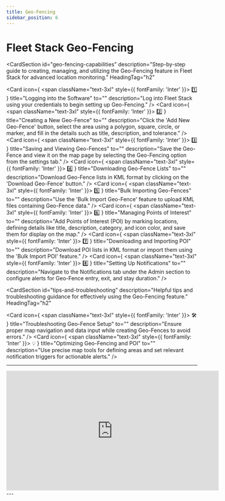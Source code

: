 ```yaml
---
title: Geo-Fencing
sidebar_position: 6
---
```


# Fleet Stack Geo-Fencing

<CardSection
  id="geo-fencing-capabilities"
  description="Step-by-step guide to creating, managing, and utilizing the Geo-Fencing feature in Fleet Stack for advanced location monitoring."
  HeadingTag="h2"
>
  <Card
    icon={
      <span className="text-3xl" style={{ fontFamily: 'Inter' }}>
        1️⃣
      </span>
    }
    title="Logging into the Software"
    to=""
    description="Log into Fleet Stack using your credentials to begin setting up Geo-Fencing."
  />
  <Card
    icon={
      <span className="text-3xl" style={{ fontFamily: 'Inter' }}>
        2️⃣
      </span>
    }
    title="Creating a New Geo-Fence"
    to=""
    description="Click the 'Add New Geo-Fence' button, select the area using a polygon, square, circle, or marker, and fill in the details such as title, description, and tolerance."
  />
  <Card
    icon={
      <span className="text-3xl" style={{ fontFamily: 'Inter' }}>
        3️⃣
      </span>
    }
    title="Saving and Viewing Geo-Fences"
    to=""
    description="Save the Geo-Fence and view it on the map page by selecting the Geo-Fencing option from the settings tab."
  />
  <Card
    icon={
      <span className="text-3xl" style={{ fontFamily: 'Inter' }}>
        4️⃣
      </span>
    }
    title="Downloading Geo-Fence Lists"
    to=""
    description="Download Geo-Fence lists in KML format by clicking on the 'Download Geo-Fence' button."
  />
  <Card
    icon={
      <span className="text-3xl" style={{ fontFamily: 'Inter' }}>
        5️⃣
      </span>
    }
    title="Bulk Importing Geo-Fences"
    to=""
    description="Use the 'Bulk Import Geo-Fence' feature to upload KML files containing Geo-Fence data."
  />
  <Card
    icon={
      <span className="text-3xl" style={{ fontFamily: 'Inter' }}>
        6️⃣
      </span>
    }
    title="Managing Points of Interest"
    to=""
    description="Add Points of Interest (POI) by marking locations, defining details like title, description, category, and icon color, and save them for display on the map."
  />
  <Card
    icon={
      <span className="text-3xl" style={{ fontFamily: 'Inter' }}>
        7️⃣
      </span>
    }
    title="Downloading and Importing POI"
    to=""
    description="Download POI lists in KML format or import them using the 'Bulk Import POI' feature."
  />
  <Card
    icon={
      <span className="text-3xl" style={{ fontFamily: 'Inter' }}>
        8️⃣
      </span>
    }
    title="Setting Up Notifications"
    to=""
    description="Navigate to the Notifications tab under the Admin section to configure alerts for Geo-Fence entry, exit, and stay duration."
  />
</CardSection>

<CardSection
  id="tips-and-troubleshooting"
  description="Helpful tips and troubleshooting guidance for effectively using the Geo-Fencing feature."
  HeadingTag="h2"
>
  <Card
    icon={
      <span className="text-3xl" style={{ fontFamily: 'Inter' }}>
        🛠
      </span>
    }
    title="Troubleshooting Geo-Fence Setup"
    to=""
    description="Ensure proper map navigation and data input while creating Geo-Fences to avoid errors."
  />
  <Card
    icon={
      <span className="text-3xl" style={{ fontFamily: 'Inter' }}>
        💡
      </span>
    }
    title="Optimizing Geo-Fencing and POI"
    to=""
    description="Use precise map tools for defining areas and set relevant notification triggers for actionable alerts."
  />
</CardSection>

---

<div style={{ display: 'flex', justifyContent: 'center', marginTop: '20px' }}>
  <iframe
    width="560"
    height="315"
    src="https://www.youtube.com/embed/Bjjg0m6sCN4?si=auyOC1iGm7PcsemS"
    title="Scheduled Reports Management Tutorial"
    frameBorder="0"
    allow="accelerometer; autoplay; clipboard-write; encrypted-media; gyroscope; picture-in-picture"
    allowFullScreen
  ></iframe>
</div>
---
<head>
  <title>Fleet Stack Geo-Fencing</title>
  <meta
    name="description"
    content="Comprehensive guide to using the Geo-Fencing feature in Fleet Stack, including setup, cluster visualization, and notification management."
  />
</head>

